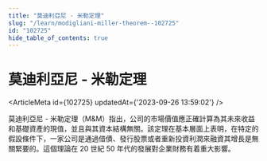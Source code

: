 ```yaml
---
title: "莫迪利亞尼 - 米勒定理"
slug: "/learn/modigliani-miller-theorem--102725"
id: "102725"
hide_table_of_contents: true
---
```



# 莫迪利亞尼 - 米勒定理

<ArticleMeta id={102725} updatedAt={'2023-09-26 13:59:02'} />
<div className='border-solid border-b border-t-0 my-4 border-[var(--ifm-color-gray-300)]' />

莫迪利亞尼 - 米勒定理（M&M）指出，公司的市場價值應正確計算為其未來收益和基礎資產的現值，並且與其資本結構無關。該定理在基本層面上表明，在特定的假設條件下，一家公司是通過借債、發行股票或者重新投資利潤來融資其增長是無關緊要的。這個理論在 20 世紀 50 年代的發展對企業財務有着重大影響。

